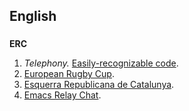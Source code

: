 ==English==

==={{Initialism}}===
'''ERC'''
#''Telephony.'' [[Easily-recognizable code]].
#[[European Rugby Cup]].
#[[Esquerra Republicana de Catalunya]].
#[[Emacs Relay Chat]].